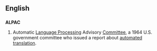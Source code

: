 ==English==
==={{acronym}}===
'''ALPAC'''

# Automatic [[language processing|Language Processing]] Advisory [[committee|Committee]], a  1964 U.S. government committee who issued a report about [[automated]] [[translation]].